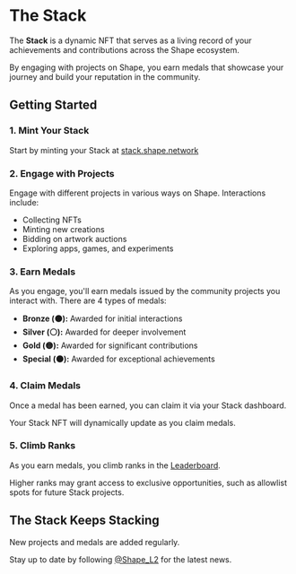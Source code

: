 
# The Stack

The **Stack** is a dynamic NFT that serves as a living record of your achievements and contributions across the Shape ecosystem.

By engaging with projects on Shape, you earn medals that showcase your journey and build your reputation in the community.

## Getting Started

### 1. Mint Your Stack

Start by minting your Stack at [stack.shape.network](https://stack.shape.network)

### 2. Engage with Projects

Engage with different projects in various ways on Shape. Interactions include:

- Collecting NFTs
- Minting new creations
- Bidding on artwork auctions
- Exploring apps, games, and experiments

### 3. Earn Medals

As you engage, you'll earn medals issued by the community projects you interact with. There are 4 types of medals:

- **Bronze (🟤):** Awarded for initial interactions
- **Silver (⚪):** Awarded for deeper involvement
- **Gold (🟡):** Awarded for significant contributions
- **Special (⚫):** Awarded for exceptional achievements

### 4. Claim Medals

Once a medal has been earned, you can claim it via your Stack dashboard.

Your Stack NFT will dynamically update as you claim medals.

### 5. Climb Ranks

As you earn medals, you climb ranks in the [Leaderboard](https://stack.shape.network/leaderboard).

Higher ranks may grant access to exclusive opportunities, such as allowlist spots for future Stack projects.

## The Stack Keeps Stacking

New projects and medals are added regularly.

Stay up to date by following [@Shape_L2](https://twitter.com/Shape_L2) for the latest news.

<AddToStackCallout />
